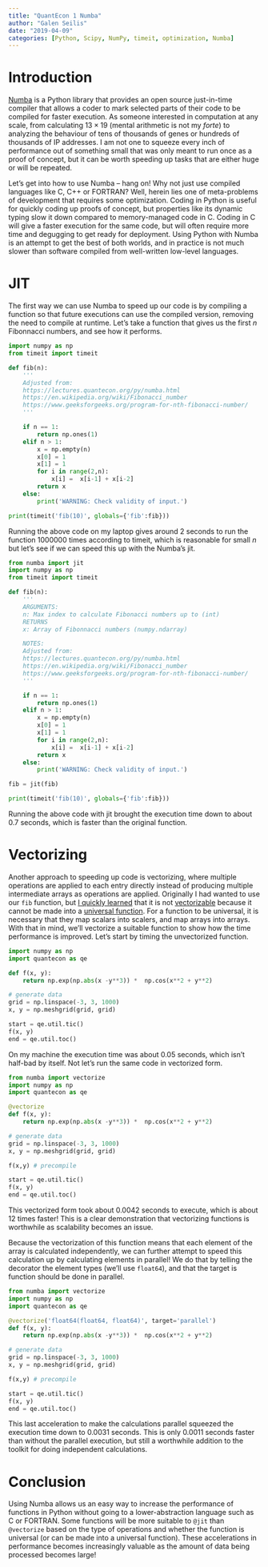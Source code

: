 ```yaml
---
title: "QuantEcon 1 Numba"
author: "Galen Seilis"
date: "2019-04-09"
categories: [Python, Scipy, NumPy, timeit, optimization, Numba]
---
```


# Introduction

[Numba](http://numba.pydata.org/) is a Python library that provides an open source just-in-time compiler that allows a coder to mark selected parts of their code to be compiled for faster execution. As someone interested in computation at any scale, from calculating $13 \times 19$ (mental arithmetic is not my *forte*) to analyzing the behaviour of tens of thousands of genes or hundreds of thousands of IP addresses. I am not one to squeeze every inch of performance out of something small that was only meant to run once as a proof of concept, but it can be worth speeding up tasks that are either huge or will be repeated.

Let's get into how to use Numba -- hang on! Why not just use compiled languages like C, C++ or FORTRAN? Well, herein lies one of meta-problems of development that requires some optimization. Coding in Python is useful for quickly coding up proofs of concept, but properties like its dynamic typing slow it down compared to memory-managed code in C. Coding in C will give a faster execution for the same code, but will often require more time and degugging to get ready for deployment. Using Python with Numba is an attempt to get the best of both worlds, and in practice is not much slower than software compiled from well-written low-level languages.

# JIT

The first way we can use Numba to speed up our code is by compiling a function so that future executions can use the compiled version, removing the need to compile at runtime. Let's take a function that gives us the first *n* Fibonnacci numbers, and see how it performs.

```python
import numpy as np
from timeit import timeit

def fib(n):
    '''
    Adjusted from:
    https://lectures.quantecon.org/py/numba.html
    https://en.wikipedia.org/wiki/Fibonacci_number
    https://www.geeksforgeeks.org/program-for-nth-fibonacci-number/
    '''

    if n == 1:
        return np.ones(1)
    elif n > 1:
        x = np.empty(n)
        x[0] = 1
        x[1] = 1
        for i in range(2,n):
            x[i] =  x[i-1] + x[i-2]
        return x
    else:
        print('WARNING: Check validity of input.')

print(timeit('fib(10)', globals={'fib':fib}))
```
Running the above code on my laptop gives around 2 seconds to run the function $1000000$ times according to timeit, which is reasonable for small $n$ but let's see if we can speed this up with the Numba's jit.

```python
from numba import jit
import numpy as np
from timeit import timeit

def fib(n):
    '''
    ARGUMENTS:
    n: Max index to calculate Fibonacci numbers up to (int)
    RETURNS
    x: Array of Fibonnacci numbers (numpy.ndarray)

    NOTES:
    Adjusted from:
    https://lectures.quantecon.org/py/numba.html
    https://en.wikipedia.org/wiki/Fibonacci_number
    https://www.geeksforgeeks.org/program-for-nth-fibonacci-number/
    '''

    if n == 1:
        return np.ones(1)
    elif n > 1:
        x = np.empty(n)
        x[0] = 1
        x[1] = 1
        for i in range(2,n):
            x[i] =  x[i-1] + x[i-2]
        return x
    else:
        print('WARNING: Check validity of input.')

fib = jit(fib)

print(timeit('fib(10)', globals={'fib':fib}))
```
Running the above code with jit brought the execution time down to about 0.7 seconds, which is faster than the original function.

# Vectorizing

Another approach to speeding up code is vectorizing, where multiple operations are applied to each entry directly instead of producing multiple intermediate arrays as operations are applied. Originally I had wanted to use our `fib` function, but [I quickly learned](https://stackoverflow.com/questions/55564403/numba-indexing-error-typeerror-cant-index-at-0-in-i8) that it is not [vectorizable](https://numba.pydata.org/numba-doc/dev/user/vectorize.html) because it cannot be made into a [universal function](https://docs.scipy.org/doc/numpy/reference/ufuncs.html). For a function to be universal, it is necessary that they map scalars into scalers, and map arrays into arrays. With that in mind, we'll vectorize a suitable function to show how the time performance is improved. Let's start by timing the unvectorized function.

```python
import numpy as np
import quantecon as qe

def f(x, y):
    return np.exp(np.abs(x -y**3)) *  np.cos(x**2 + y**2)

# generate data
grid = np.linspace(-3, 3, 1000)
x, y = np.meshgrid(grid, grid)

start = qe.util.tic()
f(x, y)
end = qe.util.toc()
```

On my machine the execution time was about $0.05$ seconds, which isn't half-bad by itself. Not let's run the same code in vectorized form.

```python
from numba import vectorize
import numpy as np
import quantecon as qe

@vectorize
def f(x, y):
    return np.exp(np.abs(x -y**3)) *  np.cos(x**2 + y**2)

# generate data
grid = np.linspace(-3, 3, 1000)
x, y = np.meshgrid(grid, grid)

f(x,y) # precompile

start = qe.util.tic()
f(x, y)
end = qe.util.toc()
```

This vectorized form took about $0.0042$ seconds to execute, which is about $12$ times faster! This is a clear demonstration that vectorizing functions is worthwhile as scalability becomes an issue.

Because the vectorization of this function means that each element of the array is calculated independently, we can further attempt to speed this calculation up by calculating elements in parallel! We do that by telling the decorator the element types (we'll use `float64`), and that the target is function should be done in parallel.

```python
from numba import vectorize
import numpy as np
import quantecon as qe

@vectorize('float64(float64, float64)', target='parallel')
def f(x, y):
    return np.exp(np.abs(x -y**3)) *  np.cos(x**2 + y**2)

# generate data
grid = np.linspace(-3, 3, 1000)
x, y = np.meshgrid(grid, grid)

f(x,y) # precompile

start = qe.util.tic()
f(x, y)
end = qe.util.toc()
```

This last acceleration to make the calculations parallel squeezed the execution time down to $0.0031$ seconds. This is only $0.0011$ seconds faster than without the parallel execution, but still a worthwhile addition to the toolkit for doing independent calculations.

# Conclusion

Using Numba allows us an easy way to increase the performance of functions in Python without going to a lower-abstraction language such as C or FORTRAN. Some functions will be more suitable to `@jit` than `@vectorize` based on the type of operations and whether the function is universal (or can be made into a universal function). These accelerations in performance becomes increasingly valuable as the amount of data being processed becomes large!

